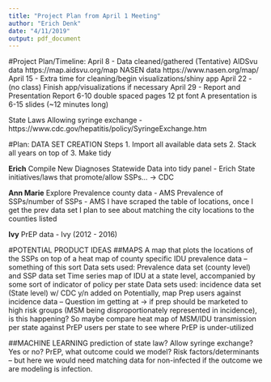 ```yaml
---
title: "Project Plan from April 1 Meeting"
author: "Erich Denk"
date: "4/11/2019"
output: pdf_document
---
```


#Project Plan/Timeline:
April 8 - Data cleaned/gathered (Tentative)
AIDSvu data
https://map.aidsvu.org/map
NASEN data
https://www.nasen.org/map/
April 15 -  Extra time for cleaning/begin visualizations/shiny app
April 22 -  (no class) Finish app/visualizations if necessary
April 29 - Report and Presentation
Report 6-10 double spaced pages 12 pt font
A presentation is 6-15 slides (~12 minutes long)


State Laws Allowing syringe exchange - 
https://www.cdc.gov/hepatitis/policy/SyringeExchange.htm

#Plan: 
DATA SET CREATION
Steps
  1. Import all available data sets
  2. Stack all years on top of
  3. Make tidy 

**Erich**
Compile New Diagnoses Statewide Data into tidy panel - Erich
State initiatives/laws that promote/allow SSPs… → CDC 

**Ann Marie**
Explore Prevalence county data - AMS
Prevalence of SSPs/number of SSPs - AMS 
I have scraped the table of locations, once I get the prev data set I plan to see about matching the city locations to the counties listed 

**Ivy**
PrEP data - Ivy (2012 - 2016)

#POTENTIAL PRODUCT IDEAS
##MAPS
A map that plots the locations of the SSPs on top of a heat map of county specific IDU prevalence data -- something of this sort 
Data sets used: Prevalence data set (county level) and SSP data set
Time series map of IDU at a state level, accompanied by some sort of indicator of policy per state 
Data sets used: incidence data set (State level) w/ CDC y/n added on
Potentially, map Prep users against incidence data -- 
Question im getting at → if prep should be marketed to high risk groups (MSM being disproportionately represented in incidence), is this happening?
So maybe compare heat map of MSM/IDU transmission per state against PrEP users per state to see where PrEP is under-utilized  

##MACHINE LEARNING
prediction of state law?
Allow syringe exchange? Yes or no?
PrEP, what outcome could we model? 
Risk factors/determinants -- but here we would need matching data for non-infected if the outcome we are modeling is infection. 

